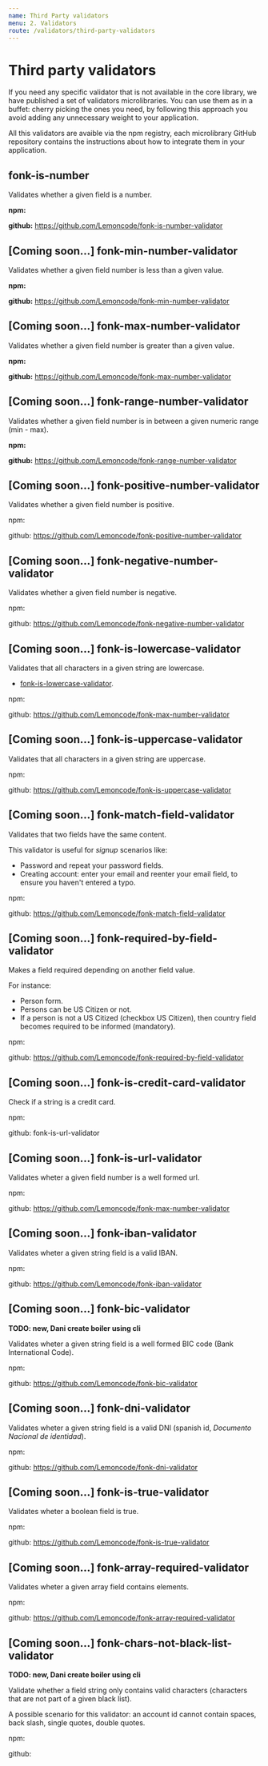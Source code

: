 ```yaml
---
name: Third Party validators
menu: 2. Validators
route: /validators/third-party-validators
---
```


# Third party validators

If you need any specific validator that is not available in the core library, we have
published a set of validators microlibraries. You can use them as in a buffet: cherry
picking the ones you need, by following this approach you avoid adding any unnecessary
weight to your application.

All this validators are avaible via the npm registry, each microlibrary GitHub repository contains the instructions
about how to integrate them in your application.

## fonk-is-number

Validates whether a given field is a number.

**npm:**

**github:** https://github.com/Lemoncode/fonk-is-number-validator

## [Coming soon...] fonk-min-number-validator

Validates whether a given field number is less than a given value.

**npm:**

**github:** https://github.com/Lemoncode/fonk-min-number-validator

## [Coming soon...] fonk-max-number-validator

Validates whether a given field number is greater than a given value.

**npm:**

**github:** https://github.com/Lemoncode/fonk-max-number-validator

## [Coming soon...] fonk-range-number-validator

Validates whether a given field number is in between a given numeric range (min - max).

**npm:**

**github:** https://github.com/Lemoncode/fonk-range-number-validator

## [Coming soon...] fonk-positive-number-validator

Validates whether a given field number is positive.

npm:

github: https://github.com/Lemoncode/fonk-positive-number-validator

## [Coming soon...] fonk-negative-number-validator

Validates whether a given field number is negative.

npm:

github: https://github.com/Lemoncode/fonk-negative-number-validator

## [Coming soon...] fonk-is-lowercase-validator

Validates that all characters in a given string are lowercase.

- [fonk-is-lowercase-validator](https://github.com/Lemoncode/fonk-is-lowercase-validator).

npm:

github: https://github.com/Lemoncode/fonk-max-number-validator

## [Coming soon...] fonk-is-uppercase-validator

Validates that all characters in a given string are uppercase.

npm:

github: https://github.com/Lemoncode/fonk-is-uppercase-validator

## [Coming soon...] fonk-match-field-validator

Validates that two fields have the same content.

This validator is useful for _signup_ scenarios like:

- Password and repeat your password fields.
- Creating account: enter your email and reenter your email field, to ensure you haven't entered a typo.

npm:

github: https://github.com/Lemoncode/fonk-match-field-validator

## [Coming soon...] fonk-required-by-field-validator

Makes a field required depending on another field value.

For instance:

- Person form.
- Persons can be US Citizen or not.
- If a person is not a US Citized (checkbox US Citizen), then country field becomes required to be informed (mandatory).

npm:

github: https://github.com/Lemoncode/fonk-required-by-field-validator

## [Coming soon...] fonk-is-credit-card-validator

Check if a string is a credit card.

npm:

github: fonk-is-url-validator

## [Coming soon...] fonk-is-url-validator

Validates wheter a given field number is a well formed url.

npm:

github: https://github.com/Lemoncode/fonk-max-number-validator

## [Coming soon...] fonk-iban-validator

Validates wheter a given string field is a valid IBAN.

npm:

github: https://github.com/Lemoncode/fonk-iban-validator

## [Coming soon...] fonk-bic-validator

**TODO: new, Dani create boiler using cli**

Validates wheter a given string field is a well formed BIC code (Bank International Code).

npm:

github: https://github.com/Lemoncode/fonk-bic-validator

## [Coming soon...] fonk-dni-validator

Validates wheter a given string field is a valid DNI (spanish id, _Documento Nacional de identidad_).

npm:

github: https://github.com/Lemoncode/fonk-dni-validator

## [Coming soon...] fonk-is-true-validator

Validates wheter a boolean field is true.

npm:

github: https://github.com/Lemoncode/fonk-is-true-validator

## [Coming soon...] fonk-array-required-validator

Validates wheter a given array field contains elements.

npm:

github: https://github.com/Lemoncode/fonk-array-required-validator

## [Coming soon...] fonk-chars-not-black-list-validator

**TODO: new, Dani create boiler using cli**

Validate whether a field string only contains valid characters (characters that are not part of a given black list).

A possible scenario for this validator: an account id cannot contain spaces, back slash, single quotes, double quotes.

npm:

github:
